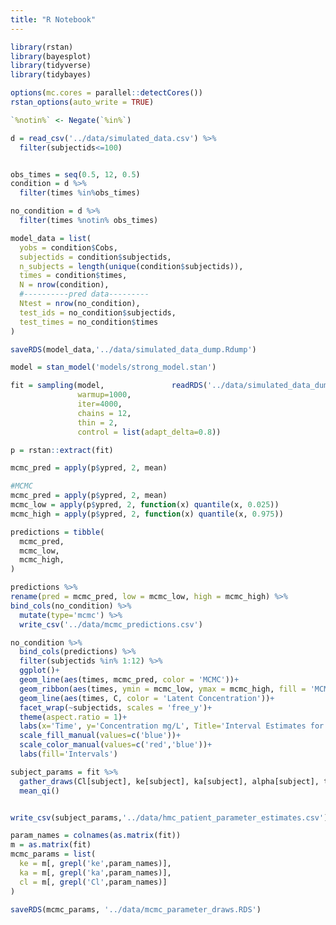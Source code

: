 ```yaml
---
title: "R Notebook"
---
```


```r
library(rstan)
library(bayesplot)
library(tidyverse)
library(tidybayes)

options(mc.cores = parallel::detectCores())
rstan_options(auto_write = TRUE)

`%notin%` <- Negate(`%in%`)

```

```r
d = read_csv('../data/simulated_data.csv') %>%
  filter(subjectids<=100)


obs_times = seq(0.5, 12, 0.5)
condition = d %>% 
  filter(times %in%obs_times)

no_condition = d %>% 
  filter(times %notin% obs_times)

model_data = list(
  yobs = condition$Cobs,
  subjectids = condition$subjectids,
  n_subjects = length(unique(condition$subjectids)),
  times = condition$times,
  N = nrow(condition),
  #----------pred data---------
  Ntest = nrow(no_condition),
  test_ids = no_condition$subjectids,
  test_times = no_condition$times
)

saveRDS(model_data,'../data/simulated_data_dump.Rdump')

```

```r

model = stan_model('models/strong_model.stan')

fit = sampling(model,               readRDS('../data/simulated_data_dump.Rdump'),
               warmup=1000,
               iter=4000,
               chains = 12,
               thin = 2,
               control = list(adapt_delta=0.8))

p = rstan::extract(fit)

mcmc_pred = apply(p$ypred, 2, mean)

```


```r

#MCMC
mcmc_pred = apply(p$ypred, 2, mean)
mcmc_low = apply(p$ypred, 2, function(x) quantile(x, 0.025))
mcmc_high = apply(p$ypred, 2, function(x) quantile(x, 0.975))

predictions = tibble(
  mcmc_pred,
  mcmc_low,
  mcmc_high,
)

predictions %>% 
rename(pred = mcmc_pred, low = mcmc_low, high = mcmc_high) %>% 
bind_cols(no_condition) %>% 
  mutate(type='mcmc') %>% 
  write_csv('../data/mcmc_predictions.csv')

```


```r
no_condition %>% 
  bind_cols(predictions) %>% 
  filter(subjectids %in% 1:12) %>% 
  ggplot()+
  geom_line(aes(times, mcmc_pred, color = 'MCMC'))+
  geom_ribbon(aes(times, ymin = mcmc_low, ymax = mcmc_high, fill = 'MCMC'), alpha = 0.25)+
  geom_line(aes(times, C, color = 'Latent Concentration'))+
  facet_wrap(~subjectids, scales = 'free_y')+
  theme(aspect.ratio = 1)+
  labs(x='Time', y='Concentration mg/L', Title='Interval Estimates for concentration')+
  scale_fill_manual(values=c('blue'))+
  scale_color_manual(values=c('red','blue'))+
  labs(fill='Intervals')
```

```r


subject_params = fit %>% 
  gather_draws(Cl[subject], ke[subject], ka[subject], alpha[subject], t[subject], n = 2000) %>% 
  mean_qi()


write_csv(subject_params,'../data/hmc_patient_parameter_estimates.csv')
```

```r
param_names = colnames(as.matrix(fit))
m = as.matrix(fit)
mcmc_params = list(
  ke = m[, grepl('ke',param_names)],
  ka = m[, grepl('ka',param_names)],
  cl = m[, grepl('Cl',param_names)]
)

saveRDS(mcmc_params, '../data/mcmc_parameter_draws.RDS')
```



